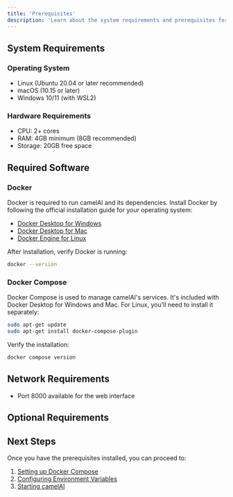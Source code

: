 ```yaml
---
title: 'Prerequisites'
description: 'Learn about the system requirements and prerequisites for running camelAI.'
---
```


## System Requirements

### Operating System
- Linux (Ubuntu 20.04 or later recommended)
- macOS (10.15 or later)
- Windows 10/11 (with WSL2)

### Hardware Requirements
- CPU: 2+ cores
- RAM: 4GB minimum (8GB recommended)
- Storage: 20GB free space

## Required Software

### Docker
Docker is required to run camelAI and its dependencies. Install Docker by following the official installation guide for your operating system:

- [Docker Desktop for Windows](https://docs.docker.com/desktop/install/windows-install/)
- [Docker Desktop for Mac](https://docs.docker.com/desktop/install/mac-install/)
- [Docker Engine for Linux](https://docs.docker.com/engine/install/)

After installation, verify Docker is running:

```bash
docker --version
```

### Docker Compose
Docker Compose is used to manage camelAI's services. It's included with Docker Desktop for Windows and Mac. For Linux, you'll need to install it separately:

```bash
sudo apt-get update
sudo apt-get install docker-compose-plugin
```

Verify the installation:

```bash
docker compose version
```

## Network Requirements

- Port 8000 available for the web interface

## Optional Requirements

## Next Steps

Once you have the prerequisites installed, you can proceed to:

1. [Setting up Docker Compose](/installation/docker-compose)
2. [Configuring Environment Variables](/installation/environment-variables)
3. [Starting camelAI](/quickstart) 